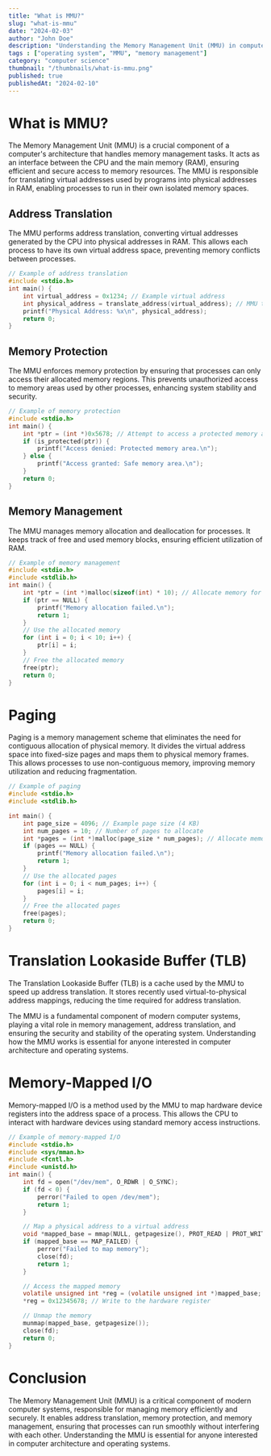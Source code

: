 ```yaml
---
title: "What is MMU?"
slug: "what-is-mmu"
date: "2024-02-03"
author: "John Doe"
description: "Understanding the Memory Management Unit (MMU) in computer systems."
tags : ["operating system", "MMU", "memory management"]
category: "computer science"
thumbnail: "/thumbnails/what-is-mmu.png"
published: true 
publishedAt: "2024-02-10"
---
```


# What is MMU?

The Memory Management Unit (MMU) is a crucial component of a computer's architecture that handles memory management tasks. It acts as an interface between the CPU and the main memory (RAM), ensuring efficient and secure access to memory resources. The MMU is responsible for translating virtual addresses used by programs into physical addresses in RAM, enabling processes to run in their own isolated memory spaces.

## Address Translation

The MMU performs address translation, converting virtual addresses generated by the CPU into physical addresses in RAM. This allows each process to have its own virtual address space, preventing memory conflicts between processes.

```c
// Example of address translation
#include <stdio.h>
int main() {
    int virtual_address = 0x1234; // Example virtual address
    int physical_address = translate_address(virtual_address); // MMU translates to physical address
    printf("Physical Address: %x\n", physical_address);
    return 0;
}
```

## Memory Protection

The MMU enforces memory protection by ensuring that processes can only access their allocated memory regions. This prevents unauthorized access to memory areas used by other processes, enhancing system stability and security.

```c
// Example of memory protection
#include <stdio.h>
int main() {
    int *ptr = (int *)0x5678; // Attempt to access a protected memory address
    if (is_protected(ptr)) {
        printf("Access denied: Protected memory area.\n");
    } else {
        printf("Access granted: Safe memory area.\n");
    }
    return 0;
}
```

## Memory Management

The MMU manages memory allocation and deallocation for processes. It keeps track of free and used memory blocks, ensuring efficient utilization of RAM.

```c
// Example of memory management
#include <stdio.h>
#include <stdlib.h>
int main() {
    int *ptr = (int *)malloc(sizeof(int) * 10); // Allocate memory for an array of 10 integers
    if (ptr == NULL) {
        printf("Memory allocation failed.\n");
        return 1;
    }
    // Use the allocated memory
    for (int i = 0; i < 10; i++) {
        ptr[i] = i;
    }
    // Free the allocated memory
    free(ptr);
    return 0;
}
```

# Paging

Paging is a memory management scheme that eliminates the need for contiguous allocation of physical memory. It divides the virtual address space into fixed-size pages and maps them to physical memory frames. This allows processes to use non-contiguous memory, improving memory utilization and reducing fragmentation.

```c
// Example of paging
#include <stdio.h>
#include <stdlib.h>

int main() {
    int page_size = 4096; // Example page size (4 KB)
    int num_pages = 10; // Number of pages to allocate
    int *pages = (int *)malloc(page_size * num_pages); // Allocate memory for pages
    if (pages == NULL) {
        printf("Memory allocation failed.\n");
        return 1;
    }
    // Use the allocated pages
    for (int i = 0; i < num_pages; i++) {
        pages[i] = i;
    }
    // Free the allocated pages
    free(pages);
    return 0;
}
```

# Translation Lookaside Buffer (TLB)

The Translation Lookaside Buffer (TLB) is a cache used by the MMU to speed up address translation. It stores recently used virtual-to-physical address mappings, reducing the time required for address translation.

The MMU is a fundamental component of modern computer systems, playing a vital role in memory management, address translation, and ensuring the security and stability of the operating system. Understanding how the MMU works is essential for anyone interested in computer architecture and operating systems.

# Memory-Mapped I/O

Memory-mapped I/O is a method used by the MMU to map hardware device registers into the address space of a process. This allows the CPU to interact with hardware devices using standard memory access instructions.

```c
// Example of memory-mapped I/O
#include <stdio.h>
#include <sys/mman.h>
#include <fcntl.h>
#include <unistd.h>
int main() {
    int fd = open("/dev/mem", O_RDWR | O_SYNC);
    if (fd < 0) {
        perror("Failed to open /dev/mem");
        return 1;
    }

    // Map a physical address to a virtual address
    void *mapped_base = mmap(NULL, getpagesize(), PROT_READ | PROT_WRITE, MAP_SHARED, fd, 0x10000000);
    if (mapped_base == MAP_FAILED) {
        perror("Failed to map memory");
        close(fd);
        return 1;
    }

    // Access the mapped memory
    volatile unsigned int *reg = (volatile unsigned int *)mapped_base;
    *reg = 0x12345678; // Write to the hardware register

    // Unmap the memory
    munmap(mapped_base, getpagesize());
    close(fd);
    return 0;
}
```

# Conclusion

The Memory Management Unit (MMU) is a critical component of modern computer systems, responsible for managing memory efficiently and securely. It enables address translation, memory protection, and memory management, ensuring that processes can run smoothly without interfering with each other. Understanding the MMU is essential for anyone interested in computer architecture and operating systems.
